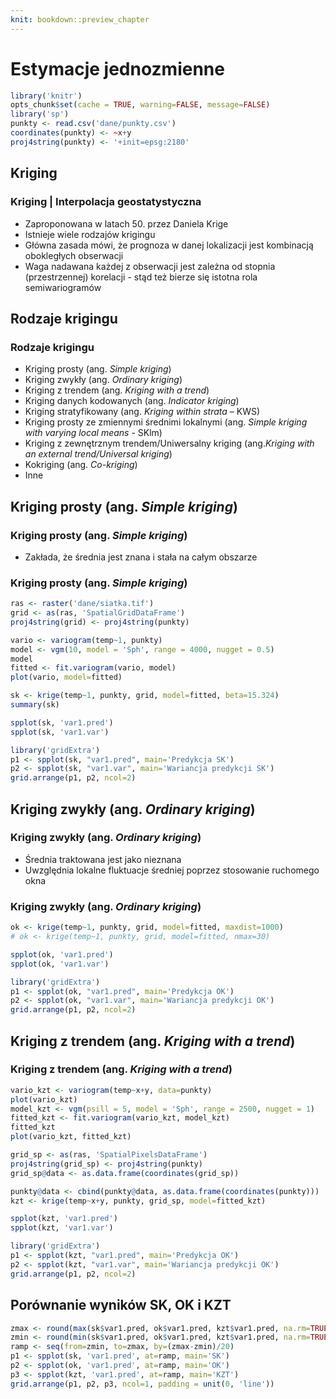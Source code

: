 ```yaml
---
knit: bookdown::preview_chapter
---
```

# Estymacje jednozmienne

```r
library('knitr')
opts_chunk$set(cache = TRUE, warning=FALSE, message=FALSE) 
library('sp')
punkty <- read.csv('dane/punkty.csv')
coordinates(punkty) <- ~x+y
proj4string(punkty) <- '+init=epsg:2180'
```

## Kriging

### Kriging | Interpolacja geostatystyczna
- Zaproponowana w latach 50. przez Daniela Krige
- Istnieje wiele rodzajów krigingu
- Główna zasada mówi, że prognoza w danej lokalizacji jest kombinacją obokległych obserwacji
- Waga nadawana każdej z obserwacji jest zależna od stopnia (przestrzennej) korelacji - stąd też bierze się istotna rola semiwariogramów

## Rodzaje krigingu
### Rodzaje krigingu
- Kriging prosty (ang. *Simple kriging*)
- Kriging zwykły (ang. *Ordinary kriging*)
- Kriging z trendem (ang. *Kriging with a trend*)
- Kriging danych kodowanych (ang. *Indicator kriging*)
- Kriging stratyfikowany (ang. *Kriging within strata* – KWS)
- Kriging prosty ze zmiennymi średnimi lokalnymi (ang. *Simple kriging with varying local means* - SKlm)
- Kriging z zewnętrznym trendem/Uniwersalny kriging (ang.*Kriging with an external trend/Universal kriging*)
- Kokriging (ang. *Co-kriging*)
- Inne

## Kriging prosty (ang. *Simple kriging*)
### Kriging prosty (ang. *Simple kriging*)
- Zakłada, że średnia jest znana i stała na całym obszarze

### Kriging prosty (ang. *Simple kriging*)

```r
ras <- raster('dane/siatka.tif')
grid <- as(ras, 'SpatialGridDataFrame')
proj4string(grid) <- proj4string(punkty)

vario <- variogram(temp~1, punkty)
model <- vgm(10, model = 'Sph', range = 4000, nugget = 0.5)
model
fitted <- fit.variogram(vario, model)
plot(vario, model=fitted)

sk <- krige(temp~1, punkty, grid, model=fitted, beta=15.324)
summary(sk)
```

```r
spplot(sk, 'var1.pred')
spplot(sk, 'var1.var')
```

```r
library('gridExtra')
p1 <- spplot(sk, "var1.pred", main='Predykcja SK')
p2 <- spplot(sk, "var1.var", main='Wariancja predykcji SK')
grid.arrange(p1, p2, ncol=2)
```

## Kriging zwykły (ang. *Ordinary kriging*)
### Kriging zwykły (ang. *Ordinary kriging*)
- Średnia traktowana jest jako nieznana
- Uwzględnia lokalne fluktuacje średniej poprzez stosowanie ruchomego okna

### Kriging zwykły  (ang. *Ordinary kriging*)

```r
ok <- krige(temp~1, punkty, grid, model=fitted, maxdist=1000)
# ok <- krige(temp~1, punkty, grid, model=fitted, nmax=30)
```

```r
spplot(ok, 'var1.pred')
spplot(ok, 'var1.var')
```

```r
library('gridExtra')
p1 <- spplot(ok, "var1.pred", main='Predykcja OK')
p2 <- spplot(ok, "var1.var", main='Wariancja predykcji OK')
grid.arrange(p1, p2, ncol=2)
```

<!--

```r
spplot(ok, "var1.pred", sp.layout=list(punkty, pch=21, col="white"))
spplot(ok, "var1.var", sp.layout=list(punkty, pch=21, col="white"))
```


-->
## Kriging z trendem (ang. *Kriging with a trend*)
### Kriging z trendem (ang. *Kriging with a trend*)

```r
vario_kzt <- variogram(temp~x+y, data=punkty)
plot(vario_kzt)
model_kzt <- vgm(psill = 5, model = 'Sph', range = 2500, nugget = 1)
fitted_kzt <- fit.variogram(vario_kzt, model_kzt)
fitted_kzt
plot(vario_kzt, fitted_kzt)

grid_sp <- as(ras, 'SpatialPixelsDataFrame')
proj4string(grid_sp) <- proj4string(punkty)
grid_sp@data <- as.data.frame(coordinates(grid_sp))

punkty@data <- cbind(punkty@data, as.data.frame(coordinates(punkty)))
kzt <- krige(temp~x+y, punkty, grid_sp, model=fitted_kzt)
```

```r
spplot(kzt, 'var1.pred')
spplot(kzt, 'var1.var')
```

```r
library('gridExtra')
p1 <- spplot(kzt, "var1.pred", main='Predykcja OK')
p2 <- spplot(kzt, "var1.var", main='Wariancja predykcji OK')
grid.arrange(p1, p2, ncol=2)
```

## Porównanie wyników SK, OK i KZT

```r
zmax <- round(max(sk$var1.pred, ok$var1.pred, kzt$var1.pred, na.rm=TRUE), 1) + 0.1    
zmin <- round(min(sk$var1.pred, ok$var1.pred, kzt$var1.pred, na.rm=TRUE), 1) - 0.1    
ramp <- seq(from=zmin, to=zmax, by=(zmax-zmin)/20)
p1 <- spplot(sk, 'var1.pred', at=ramp, main='SK')
p2 <- spplot(ok, 'var1.pred', at=ramp, main='OK')
p3 <- spplot(kzt, 'var1.pred', at=ramp, main='KZT')
grid.arrange(p1, p2, p3, ncol=1, padding = unit(0, 'line'))
```
